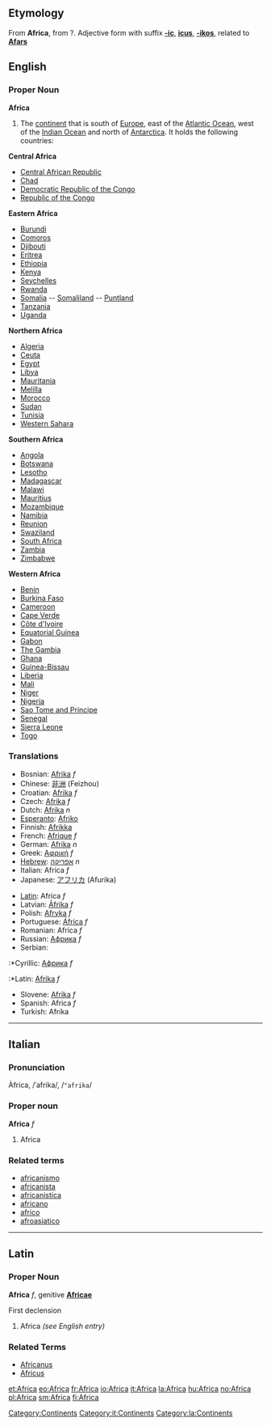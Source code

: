==Etymology==
From {{L.}} '''Africa''', from {{Gr.}}?.
Adjective form with suffix '''[[-ic]]''', '''[[icus]]''', '''[[-ikos]]''', related to '''[[Afars]]'''
==English==
=== Proper Noun ===
'''Africa'''

#The [[continent]] that is south of [[Europe]], east of the [[Atlantic Ocean]], west of the [[Indian Ocean]] and north of [[Antarctica]].  It holds the following countries:

'''Central Africa'''
* [[Central African Republic]]
* [[Chad]]
* [[Democratic Republic of the Congo]]
* [[Republic of the Congo]]

'''Eastern Africa'''
* [[Burundi]]
* [[Comoros]]
* [[Djibouti]]
* [[Eritrea]]
* [[Ethiopia]]
* [[Kenya]]
* [[Seychelles]]
* [[Rwanda]]
* [[Somalia]] -- [[Somaliland]] -- [[Puntland]]
* [[Tanzania]]
* [[Uganda]]

'''Northern Africa'''
* [[Algeria]]
* [[Ceuta]]
* [[Egypt]]
* [[Libya]]
* [[Mauritania]]
* [[Melilla]]
* [[Morocco]]
* [[Sudan]]
* [[Tunisia]]
* [[Western Sahara]]

'''Southern Africa'''
* [[Angola]]
* [[Botswana]]
* [[Lesotho]]
* [[Madagascar]]
* [[Malawi]]
* [[Mauritius]]
* [[Mozambique]]
* [[Namibia]]
* [[Reunion]]
* [[Swaziland]]
* [[South Africa]]
* [[Zambia]]
* [[Zimbabwe]]

'''Western Africa'''
* [[Benin]]
* [[Burkina Faso]]
* [[Cameroon]]
* [[Cape Verde]]
* [[Côte d'Ivoire]]
* [[Equatorial Guinea]]
* [[Gabon]]
* [[The Gambia]]
* [[Ghana]]
* [[Guinea-Bissau]]
* [[Liberia]]
* [[Mali]]
* [[Niger]]
* [[Nigeria]]
* [[Sao Tome and Principe]]
* [[Senegal]]
* [[Sierra Leone]]
* [[Togo]]

===Translations===
{{top}}
*Bosnian: [[Afrika]] ''f''
*Chinese: [[非洲]] (Feizhou)
*Croatian: [[Afrika]] ''f''
*Czech: [[Afrika]] ''f''
*Dutch: [[Afrika]] ''n''
*[[Esperanto]]: [[Afriko]]
*Finnish: [[Afrikka]]
*French: [[Afrique]] ''f''
*German: [[Afrika]] ''n''
*Greek: [[Αφρική]] ''f''
*[[Hebrew]]: [[אפריקה]] ''n''
*Italian: Africa ''f''
*Japanese: [[アフリカ]] (Afurika)
{{mid}}
*[[Latin]]: Africa ''f''
*Latvian: [[Āfrika]] ''f''
*Polish: [[Afryka]] ''f''
*Portuguese: [[África]] ''f''
*Romanian: Africa ''f''
*Russian: [[Африка]] ''f''
*Serbian:
:*Cyrillic: [[Африка]] ''f''
:*Latin: [[Afrika]] ''f''
*Slovene: [[Afrika]] ''f''
*Spanish: Africa ''f''
*Turkish: Afrika
{{bottom}}
[[Category:Continents]]

----

==Italian==
===Pronunciation===
Àfrica, /ˈafrika/, /<tt>"afrika</tt>/
===Proper noun===
'''Africa''' ''f''

# Africa
[[Category:it:Continents]]
===Related terms===
*[[africanismo]]
*[[africanista]]
*[[africanistica]]
*[[africano]]
*[[africo]]
*[[afroasiatico]]

----

==Latin==
===Proper Noun===
[[Category:la:Continents]] 
'''Africa''' ''f'', genitive '''[[Africae]]'''

First declension

# Africa ''(see English entry)''

===Related Terms===
*[[Africanus]]
*[[Africus]]

[[et:Africa]]
[[eo:Africa]]
[[fr:Africa]]
[[io:Africa]]
[[it:Africa]]
[[la:Africa]]
[[hu:Africa]]
[[no:Africa]]
[[pl:Africa]]
[[sm:Africa]]
[[fi:Africa]]